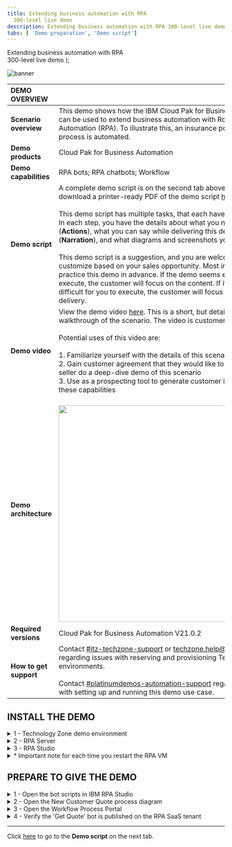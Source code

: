 ```yaml
---
title: Extending business automation with RPA
  300-level live demo
description: Extending business automation with RPA 300-level live demo
tabs: [ 'Demo preparation', 'Demo script']
---
```


  <span>
    Extending business automation with RPA <br /> 300-level live demo
  </span>
);

![banner](./images/RPA_300_Prep_Banner.jpg)
<span id="top"></span>

| DEMO OVERVIEW | |
| :---         | :--- |
| **Scenario overview** | This demo shows how the IBM Cloud Pak for Business Automation can be used to extend business automation with Robotic Process Automation (RPA). To illustrate this, an insurance policy quoting process is automated. |
| **Demo products** | Cloud Pak for Business Automation |
| **Demo capabilities** | RPA bots; RPA chatbots; Workflow |
| **Demo script** | A complete demo script is on the second tab above. You can download a printer-ready PDF of the demo script <a href="./300-BA-extending-with-rpa-Demo-Script.pdf" target="_blank" rel="noreferrer">here</a>. <br/><br/>This demo script has multiple tasks, that each have multiple steps. In each step, you have the details about what you need to do (**Actions**), what you can say while delivering this demo step (**Narration**), and what diagrams and screenshots you will see. <br/><br/> This demo script is a suggestion, and you are welcome to customize based on your sales opportunity. Most importantly, practice this demo in advance. If the demo seems easy for you to execute, the customer will focus on the content. If it seems difficult for you to execute, the customer will focus on your delivery. |
| **Demo video** | View the demo video <a href="https://ibm.ent.box.com/s/u4jhxbw8iqgfsvi9bz2d3dsvfl6nt274" target="_blank" rel="noreferrer">here</a>. This is a short, but detailed, hands-on walkthrough of the scenario. The video is customer-ready. <br/> <br/> Potential uses of this video are: <br/> <br/> 1. Familiarize yourself with the details of this scenario <br/> 2. Gain customer agreement that they would like to have a tech-seller do a deep-dive demo of this scenario <br/> 3. Use as a prospecting tool to generate customer interest in these capabilities |
| **Demo architecture** | <br/> <img src="https://raw.githubusercontent.com/ibm-garage-tsa/platinum-demos/master/src/pages/300-business-automation-extending-ba-with-software-robots/images/Demo-Architecture.png" width="500" /> |
| **Required versions** | Cloud Pak for Business Automation V21.0.2 |
| **How to get support** | Contact <a href="https://ibm-cloud.slack.com/archives/C0124J683GW" target="_blank" rel="noreferrer">#itz-techzone-support</a> or <a href="mailto:techzone.help@ibm.com">techzone.help@ibm.com</a> regarding issues with reserving and provisioning TechZone environments. <br/><br/> Contact <a href="https://ibm-cloud.slack.com/archives/C0216F39ACU" target="_blank" rel="noreferrer">#platinumdemos-automation-support</a> regarding issues with setting up and running this demo use case. |

## **INSTALL THE DEMO**

<details>

<summary>1 - Technology Zone demo environment</summary>

<br/>

Reserve a Technology Zone demo environment <a href="https://techzone.ibm.com/my/reservations/create/6179dcc9dc45330017eb8237" target="_blank" rel="noreferrer">here</a>.<br/>

<br/>

The Technology Zone provided environment contains two Windows virtual machines:

<br/>

1. RPA Client VM <br/>
2. Business Automation Workflow (BAW) VM

<br/>

<InlineNotification>
<strong>IMPORTANT</strong>: The first time you access the VMs, you will be presented with the network options below. It is imperative to select <strong>YES</strong> in both VMs. (Otherwise, the two VMs will not be properly configured for this demo.)
</InlineNotification>

<br/>

<img src="./images/Network_Options.png" width="300" /> <br/>

**[Go to top](#top)**

</details>

<details>

<summary>2 - RPA Server</summary>

<br/>

In addition to the Technology Zone provided environment, you will need access to an IBM RPA SaaS environment. If you are already onboarded to a RPA SaaS tenant, you will need the login information. <br/><br/>

**If you are not already onboarded to a RPA SaaS tenant:**

<br/>

For **IBMers**, refer to the RPA contact person to establish your RPA account in the cloud tenant.
<br/>

•	Contact your IBM RPA TechSales Geo Lead (refer to the table below) for access to your IBM local IBM RPA tenant.<br/>
•	Once onboarded, you will receive an email with account details and link to complete the onboarding.

<br/>

| Region | Contact Person | Email |
| :--- | :--- | :--- |
| Business Partners | Burt Hughes | See instructions below. |
| Americas | Zach Silverstein | zachary.silverstein@ibm.com |
| EMEA | Jukka Juselius | jukka.juselius@fi.ibm.com |
| AP | Jenny Khuc Mai Thuong | khuc@sg.ibm.com |

<br/>

For **Business Partners**, request your own RPA Server SaaS tenant for your organization. To submit a request for an IBM server SaaS tenant, provide the following: <br/><br/>
• Company Name and CEID (which can be found in your PartnerWorld profile) <br/>
• Full Name (first and last) of the individual who will be set up as administrator of the account <br/>
• Company email address of the individual listed above (non-company email addresses will be rejected) <br/>
• Data Center choice (choose one: Dallas, Frankfurt, London, Singapore, Sao Paulo) <br/>
• Use the following subject line: **RPA BP Tenant Access Request** <br/>
• Send an email to Burt Hughes (buhughes@us.ibm.com)

<br/>

**[Go to top](#top)**

</details>

<details>

<summary>3 - RPA Studio</summary>

<br/>

Install RPA Studio on the RPA Client VM following these steps:

<br/>

1. **You must change the computer name in your RPA VM to be unique** in order to connect to your RPA SaaS tenant. In Windows, set your computer name to be unique (for example, by changing the computer name to be your initials plus your postal code).

<br/>

2. Access your Technology Zone environment using the link in the reservation email. You may also use the IBM Technology Zone’s **My Library -> My Reservations** page.

<br/>

3. If the VMs are not already started, click the play button to start both of the VMs then click to open the **RPA VM**. <img src="./images/0.Open-VM.png" width="500" /><br/>

4. Click to open the **RPA VM**.<br/><br/><img src="./images/1.Open-VM.png" width="500" /><br/>

5. Using Windows Explorer, navigate to **This PC**, right click to bring up the menu, and select **Properties**. <br/><br/><img src="./images/2.Change-system-name1.png" width="800" /><br/>

6. Under **Computer Name**, select **Change settings**. Then, click on **Change**. <br/><br/> <img src="./images/3.Change-system-name2.png" width="800" /><br/>

7. Enter a new system name, which needs to be unique to your SaaS RPA tenant. Suggestion: use **“WIN”–your initials–your postal code**.<br/><br/> <img src="./images/4.Change-system-name3.png" width="500" /><br/>

8. Restart the VM.

<br/>

9. Using Chrome, use the link provided in your RPA tenant email to log in to the RPA cloud tenant and download the RPA Studio installer. (See **RPA Server** above. Have your server and license information available to enter in these steps.)

<br/>

10. Using Chrome, go to your RPA tenant sever login page. <br/><br/> <img src="./images/5.Login-RPA.png" width="800" /><br/>

11. From the server home page, click the **“i”** (top right) and then on **Download Installer**. <br/><br/> <img src="./images/6.Download-Setup.exe.png" width="800" /><br/>
12. Using Windows Explorer, navigate to downloaded Setup.exe. Then, right click and select **Run as Administrator**. <br/><br/> <img src="./images/7.Run-setup.png" width="800" /><br/>

13. Click **Next**. <br/><br/> <img src="./images/8.Setup-wizard1.png" width="500" /><br/>

14. Click **Next**. <br/><br/> <img src="./images/9.Setup-wizard2.png" width="500" /><br/>

15. Accept the terms, and click **Next**. <br/><br/> <img src="./images/10.Setup-wizard3.png" width="500" />

<br/>

16. Select **Complete Install**. <br/><br/> <img src="./images/11.Setup-wizard4.png" width="500" /><br/>

17. Click **Next** to begin the install. <br/><br/> <img src="./images/12.Setup-wizard5.png" width="500" /><br/>

18. Click **Next** (No proxy configuration is needed so leave the box unchecked). <br/><br/> <img src="./images/13.Setup-wizard6.png" width="500" /><br/>

19. Enter the license information, which should have been provided to you by your RPA SaaS administrator. <br/><br/> <img src="./images/14.Setup-wizard7.png" width="500" /><br/>

20. Wait for the install to complete. <br/><br/> <img src="./images/15.Setup-wizard8.png" width="500" /><br/>

21. Exit the installer. If necessary, the VM will restart. <br/><br/> <img src="./images/16.Setup-wizard9.png" width="500" /><br/>

22. Note that the desktop icons for RPA Studio will be created. <br/><br/> <img src="./images/17.Desktop-icons.png" width="200" /><br/>

23. Open RPA Studio.<br/><br/><img src="./images/18.RPA-Service1.png" width="500" /><br/>

<InlineNotification><strong>NOTE</strong>: The Windows service called 'IBM Robotic Process Automation Client Service' is set to 'delayed start', and you must wait for it to be started. You can see it in the system tray or in the Windows services list.</InlineNotification>

<br/><img src="./images/19.RPA-Service2.png" width="800" /><br/>

24. Log in to IBM RPA. <br/><br/> <img src="./images/21.Login-to-RPA.png" width="800" /><br/>

**[Go to top](#top)**

</details>

<details>

<summary>* Important note for each time you restart the RPA VM</summary>

<br/>

The RPA license will need to be reactivated each time the RPA VM restarts (due to a specific networking issue in the hosting environment). <br/><br/>

1. The first time you launch RPA Studio after a restart, you will be prompted to activate the license.

<br/>

<img src="./images/Reactivate-RPA1.png" width="800" /> <br/>

2. Enter the license information (provided to you by your RPA SaaS administrator). <br/><br/>

3. Relaunch RPA Studio.

<br/>

<InlineNotification>
<strong>NOTE</strong>: When opening RPA Studio, it may report the error below (this is a known issue). You can simply dismiss the error. There do not seem to be any additional problems with the demo.
</InlineNotification>

<br/>

<img src="./images/RPA-Warning.png" width="500" /> <br/>

**[Go to top](#top)**

</details>

## **PREPARE TO GIVE THE DEMO**

<span id="place2"></span>

<details>

<summary>1 - Open the bot scripts in IBM RPA Studio</summary>

<br/>

Open the bot scripts in IBM RPA Studio (if they are not open already).<br/><br/>

1. Click the desktop icon to open IBM RPA Bot Studio.<br/><br/>

2. Use the **Open** button on the menu ribbon to open the scripts.<br/>

  <InlineNotification>
<strong>TIP</strong>: Click on the word <strong>Open</strong>, not the down arrow. We are opening the scripts locally, not from the repository.
</InlineNotification><br/>

  <img src="./images/31.Open-WAL1.png" width="800" /><br/>

3. Click the **Open** button in the menu ribbon, and select the **Get Quote.wal** file. <br/><br/> <img src="./images/32.Open-WAL2.png" width="800" /> <br/>

4. Click the **GetQuote** routine (this action doesn't change anything functionally, but will look best during the demo). <br/><br/> <img src="./images/33.Open-WAL3.png" width="800" /> <br/>

5. Click the **Open** button in the menu ribbon, and select the **Insurance Ingrid.wal** file. <br/><br/> <img src="./images/34.Open-WAL4.png" width="800" />

<br/>

**[Go to top](#top)**

</details>

<details>

<summary>2 - Open the New Customer Quote process diagram</summary>

<br/>

1. First, use Firefox to open **Workflow Center**. In the Firefox bookmarks bar, open **BAW** -> **Workflow Center - Solutions**. <br/><br/>

<InlineNotification><strong>TIP</strong>: Using separate browsers for Workflow vs. Portal prevents the logins from colliding with each other. </InlineNotification>

<br/><br/> <img src="./images/Process-diagram1.png" width="800" /> <br/>

2. Log in to Workflow Center using **admin/admin**. <br/><br/> <img src="./images/Process-diagram2.png" width="800" /> <br/>

3. Under **Start Building**, **Process Apps**, click **View all**. <br/><br/> <img src="./images/Process-diagram3.png" width="800" /> <br/>

4. Open the **New Insurance Quote** process app. <br/><br/> <img src="./images/Process-diagram4.png" width="800" /> <br/>

5. Open the **New Insurance Quote** process definition. <br/><br/> <img src="./images/Process-diagram5.png" width="800" /> <br/>

6. The **New Customer Quote** process definition is now open. <br/><br/> <img src="./images/Process-diagram6.png" width="800" />

<br/>

**[Go to top](#top)**

</details>

<details>

<summary>3 - Open the Workflow Process Portal</summary>

<br/>

1. Use Chrome to open **Process Portal**. In the Chrome bookmarks bar, open **BAW** -> **Process Portal**. <br/><br/>

<InlineNotification><strong>TIP</strong>: Using separate browsers for Workflow Center vs. Portal prevents the logins from colliding with each other.</InlineNotification>

<br/> <img src="./images/Process-portal1.png" width="800" /> <br/>

2. Leave the page open to the Process Portal login screen. You are now ready to show the demo. <br/> <img src="./images/Process-portal2.png" width="800" />

**[Go to top](#top)**

</details>

<details>

<summary>4 - Verify the 'Get Quote' bot is published on the RPA SaaS tenant</summary>

<br/>

1. Log in to your RPA SaaS tenant. <br/><br/> <img src="./images/login-rpa-saas.png" width="800" /> <br/>

2. Initiate a search by clicking the **Search** icon. <br/><br/> <img src="./images/search-scripts1.png" width="800" /> <br/>
3. Enter **GetQuoteFCQS** into the search field. <br/><br/> <img src="./images/search-scripts2.png" width="800" /> <br/>

<InlineNotification>
<strong>NOTE</strong>: If 'GetQuoteFCQS' does not appear, continue with these steps:
</InlineNotification>

<br/>

4. Click the desktop icon to open IBM RPA Studio and log in. <br/><br/>

5. Click the **Open** button on the menu ribbon.

<br/>

<InlineNotification>
<strong>TIP</strong>: Click the word **Open**, not the down arrow. We are opening the scripts locally, not from the repository. </InlineNotification>

<br/> <img src="./images/31.Open-WAL1.png" width="800" /><br/>

6. Select the **Get Quote.wal** file (located in c:\WDG\WAL), and click **Open**. <br/> <br/><img src="./images/32.Open-WAL2.png" width="800" /> <br/>

7. Click the **Publish** button on the menu ribbon. <br/><br/> <img src="./images/publish-bot1.png" width="800" /> <br/>

8. Enter the following fields: <br/>
•	Name: **GetQuoteFCQS** <br/>
•	Description: **RPA demo** <br/>
•	Set as production: toggle to **true** <br/><br/>

Then click **Publish**. <br/><br/>

<img src="./images/publish-bot2.png" width="800" />

<br/>

**[Go to top](#top)**

</details>

***

Click [here](/300-business-automation-extending-ba-with-software-robots/demo-script) to go to the **Demo script** on the next tab.
